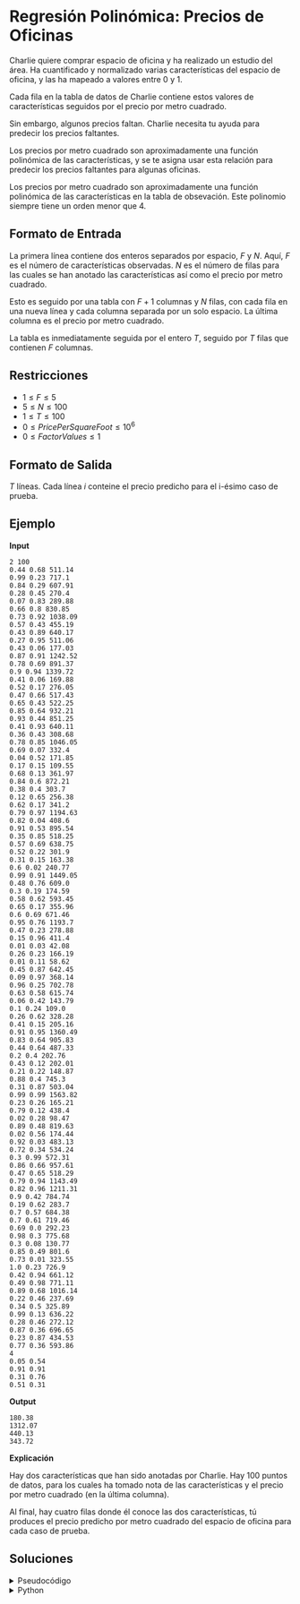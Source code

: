# Regresión Polinómica: Precios de Oficinas


Charlie quiere comprar espacio de oficina y ha realizado un estudio del área. Ha cuantificado y normalizado varias características del espacio de oficina, y las ha mapeado a valores entre 0 y 1.

Cada fila en la tabla de datos de Charlie contiene estos valores de características seguidos por el precio por metro cuadrado.

Sin embargo, algunos precios faltan. Charlie necesita tu ayuda para predecir los precios faltantes.

Los precios por metro cuadrado son aproximadamente una función polinómica de las características, y se te asigna usar esta relación para predecir los precios faltantes para algunas oficinas.

Los precios por metro cuadrado son aproximadamente una función polinómica de las características en la tabla de obsevación. Este polinomio siempre tiene un orden menor que 4.


## Formato de Entrada

La primera línea contiene dos enteros separados por espacio, $F$ y $N$. Aquí, $F$ es el número de características observadas. $N$ es el número de filas para las cuales se han anotado las características así como el precio por metro cuadrado.

Esto es seguido por una tabla con $F+1$ columnas y $N$ filas, con cada fila en una nueva línea y cada columna separada por un solo espacio. La última columna es el precio por metro cuadrado.

La tabla es inmediatamente seguida por el entero $T$, seguido por $T$ filas que contienen $F$ columnas.

## Restricciones

- $1 \le F \le 5$
- $5 \le N \le 100$
- $1 \le T \le 100$
- $0 \le Price Per Square Foot \le 10^6$
- $0 \le Factor Values \le 1$

## Formato de Salida

$T$ líneas. Cada línea $i$ conteine el precio predicho para el i-ésimo caso de prueba.

## Ejemplo

**Input**
```text
2 100
0.44 0.68 511.14
0.99 0.23 717.1
0.84 0.29 607.91
0.28 0.45 270.4
0.07 0.83 289.88
0.66 0.8 830.85
0.73 0.92 1038.09
0.57 0.43 455.19
0.43 0.89 640.17
0.27 0.95 511.06
0.43 0.06 177.03
0.87 0.91 1242.52
0.78 0.69 891.37
0.9 0.94 1339.72
0.41 0.06 169.88
0.52 0.17 276.05
0.47 0.66 517.43
0.65 0.43 522.25
0.85 0.64 932.21
0.93 0.44 851.25
0.41 0.93 640.11
0.36 0.43 308.68
0.78 0.85 1046.05
0.69 0.07 332.4
0.04 0.52 171.85
0.17 0.15 109.55
0.68 0.13 361.97
0.84 0.6 872.21
0.38 0.4 303.7
0.12 0.65 256.38
0.62 0.17 341.2
0.79 0.97 1194.63
0.82 0.04 408.6
0.91 0.53 895.54
0.35 0.85 518.25
0.57 0.69 638.75
0.52 0.22 301.9
0.31 0.15 163.38
0.6 0.02 240.77
0.99 0.91 1449.05
0.48 0.76 609.0
0.3 0.19 174.59
0.58 0.62 593.45
0.65 0.17 355.96
0.6 0.69 671.46
0.95 0.76 1193.7
0.47 0.23 278.88
0.15 0.96 411.4
0.01 0.03 42.08
0.26 0.23 166.19
0.01 0.11 58.62
0.45 0.87 642.45
0.09 0.97 368.14
0.96 0.25 702.78
0.63 0.58 615.74
0.06 0.42 143.79
0.1 0.24 109.0
0.26 0.62 328.28
0.41 0.15 205.16
0.91 0.95 1360.49
0.83 0.64 905.83
0.44 0.64 487.33
0.2 0.4 202.76
0.43 0.12 202.01
0.21 0.22 148.87
0.88 0.4 745.3
0.31 0.87 503.04
0.99 0.99 1563.82
0.23 0.26 165.21
0.79 0.12 438.4
0.02 0.28 98.47
0.89 0.48 819.63
0.02 0.56 174.44
0.92 0.03 483.13
0.72 0.34 534.24
0.3 0.99 572.31
0.86 0.66 957.61
0.47 0.65 518.29
0.79 0.94 1143.49
0.82 0.96 1211.31
0.9 0.42 784.74
0.19 0.62 283.7
0.7 0.57 684.38
0.7 0.61 719.46
0.69 0.0 292.23
0.98 0.3 775.68
0.3 0.08 130.77
0.85 0.49 801.6
0.73 0.01 323.55
1.0 0.23 726.9
0.42 0.94 661.12
0.49 0.98 771.11
0.89 0.68 1016.14
0.22 0.46 237.69
0.34 0.5 325.89
0.99 0.13 636.22
0.28 0.46 272.12
0.87 0.36 696.65
0.23 0.87 434.53
0.77 0.36 593.86
4
0.05 0.54
0.91 0.91
0.31 0.76
0.51 0.31
```

**Output**
```text
180.38
1312.07
440.13
343.72
```

**Explicación**

Hay dos características que han sido anotadas por Charlie. Hay 100 puntos de datos, para los cuales ha tomado nota de las características y el precio por metro cuadrado (en la última columna).

Al final, hay cuatro filas donde él conoce las dos características, tú produces el precio predicho por metro cuadrado del espacio de oficina para cada caso de prueba.


## Soluciones

<details>
    <summary>Pseudocódigo</summary>

- Leer datos de entrenamiento con características y precios conocidos
- Probar diferentes grados polinómicos (1, 2, 3) para encontrar el mejor modelo
- Usar el mejor modelo para predecir precios de casos de prueba

```text
Algorithm 1 (Principal)
├── Para cada grado (1,2,3):
│   ├── Llama transform_polynomial_features() para entrenar
│   ├── Resuelve mínimos cuadrados
│   └── Llama calculate_r_squared() para evaluar
├── Selecciona mejor modelo
└── Para cada caso de prueba:
    ├── Llama transform_polynomial_features() para predecir
    └── Calcula predicción final
```

```text
Algorithm 1: Regresión Polinómica para Predicción de Precios de Oficinas
Input: F (número de características), N (datos de entrenamiento), T (casos de prueba)
Output: Precios predichos para T casos de prueba

01: F, N ← read input parameters                     // leer parámetros de entrada
02: X_train ← [], y_train ← []                       // inicializar datos de entrenamiento
03: for i = 1 to N do                                // para cada observación
04:    data ← read F+1 values                        // leer características y precio
05:    X_train ← X_train + [data[0:F-1]]             // agregar características (índices 0 a F-1)
06:    y_train ← y_train + [data[F]]                 // agregar precio objetivo (índice F)
07: end for
08: 
09: best_model ← null, best_score ← -1                                   // inicializar mejor modelo
10: for degree d = 1 to 3 do                                             // probar grados polinómicos 1,2,3
11:    poly_features ← transform_polynomial_features(X_train, d)         // llamar Function 1
12:    coefficients ← solve_least_squares(poly_features, y_train)        // resolver mínimos cuadrados
13:    score ← calculate_r_squared(coefficients, poly_features, y_train) // llamar Function 2
14:    if score > best_score then                                        // si es mejor modelo
15:       best_score ← score, best_model ← coefficients                  // actualizar mejor modelo
16:       best_degree ← d                                                // guardar mejor grado
17:    end if
18: end for
19:
20: T ← read number of test cases                                              // leer casos de prueba
21: for i = 1 to T do                                                          // para cada caso de prueba
22:    x_test ← read F values                                                  // leer características de prueba
23:    test_poly_features ← transform_polynomial_features(x_test, best_degree) // llamar Function 1
24:    prediction ← dot_product(test_poly_features, best_model)                // hacer predicción
25:    print prediction (rounded to 2 decimals)                                // imprimir resultado
26: end for
``` 


```text
Function 1: transform_polynomial_features
Input: x (array de características), degree (grado polinómico)
Output: Array de características polinómicas transformadas

function transform_polynomial_features(x, degree)
01: poly_features ← [1]                                        // término de sesgo (constante)
02: num_features ← length(x)                                   // obtener número de características
03: for j = 1 to num_features do                               // términos lineales
04:    poly_features ← poly_features + [x[j-1]]                // agregar x_j (índice j-1)
05: end for
06:
07: if degree >= 2 then                                        // si grado >= 2
08:    for j = 1 to num_features do                            // términos cuadráticos
09:       poly_features ← poly_features + [x[j-1] * x[j-1]]    // agregar x_j²
10:    end for
11:   for j = 1 to num_features do                             // términos de interacción
12:      for k = j+1 to num_features do                        // evitar duplicados
13:         poly_features ← poly_features + [x[j-1] * x[k-1]]  // agregar x_j * x_k
14:      end for
15:   end for
16: end if
17:
18: if degree >= 3 then                                                   // si grado >= 3
19:    for j = 1 to num_features do                                       // términos cúbicos
20:       poly_features ← poly_features + [x[j-1] * x[j-1] * x[j-1]]      // agregar x_j³
21:    end for
22:    for j = 1 to num_features do                                       // términos de interacción cúbica
23:       for k = j+1 to num_features do                                  // x_j² * x_k
24:          poly_features ← poly_features + [x[j-1] * x[j-1] * x[k-1]]
25:       end for
26:       for k = j+1 to num_features do                                  // x_j * x_k²
27:          poly_features ← poly_features + [x[j-1] * x[k-1] * x[k-1]]
28:       end for
29:    end for
30: end if
31:
32: return poly_features                                                  // devolver vector transformado
end function
```

```text
Function 2: calculate_r_squared
Input: Coeficientes del modelo, matriz de características, valores reales
Output: Puntuación R² (entre 0 y 1)

function calculate_r_squared(coefficients, features, true_values)
1: predictions ← matrix_multiply(features, coefficients)    // calcular predicciones
2: mean_y ← calculate_mean(true_values)                     // calcular media de valores reales
3: residual_sum ← 0                                         // inicializar suma residual
4: total_sum ← 0                                            // inicializar suma total
5: n ← length(true_values)                                  // número de observaciones
6: for i = 1 to n do                                        // para cada valor
7:    diff_pred ← true_values[i-1] - predictions[i-1]       // diferencia predicción
8:    diff_mean ← true_values[i-1] - mean_y                 // diferencia con media
9:    residual_sum ← residual_sum + (diff_pred * diff_pred) // suma cuadrados residual
10:   total_sum ← total_sum + (diff_mean * diff_mean)       // suma cuadrados total
11: end for
12: if total_sum = 0 then                                   // evitar división por cero
13:    r_squared ← 1                                        // modelo perfecto
14: else
15:    r_squared ← 1 - (residual_sum / total_sum)           // coeficiente de determinación
16: end if
17: return r_squared                                        // devolver puntuación
end function
```
</details>

<details>
    <summary>Python</summary>
```python
import numpy as np
from sklearn.preprocessing import PolynomialFeatures
from sklearn.linear_model import LinearRegression
from sklearn.pipeline import Pipeline

def polynomial_regression_office_prices():
    # Leer entrada
    line = input().split()
    F = int(line[0])  # Número de características
    N = int(line[1])  # Número de datos de entrenamiento
    
    # Leer datos de entrenamiento
    X_train = []
    y_train = []
    
    for _ in range(N):
        data = list(map(float, input().split()))
        features = data[:F]  # Primeras F columnas son características
        price = data[F]      # Última columna es el precio
        X_train.append(features)
        y_train.append(price)
    
    X_train = np.array(X_train)
    y_train = np.array(y_train)
    
    # Crear modelo de regresión polinómica
    # Probamos diferentes grados (1, 2, 3) ya que el problema dice que es < 4
    best_model = None
    best_score = -1
    
    for degree in range(1, 4):
        # Pipeline con transformación polinómica y regresión lineal
        model = Pipeline([
            ('poly', PolynomialFeatures(degree=degree, include_bias=True)),
            ('linear', LinearRegression())
        ])
        
        # Entrenar modelo
        model.fit(X_train, y_train)
        
        # Evaluar en datos de entrenamiento (como medida simple)
        score = model.score(X_train, y_train)
        
        if score > best_score:
            best_score = score
            best_model = model
    
    # Leer casos de prueba
    T = int(input())
    
    # Predecir para cada caso de prueba
    for _ in range(T):
        test_features = list(map(float, input().split()))
        test_features = np.array(test_features).reshape(1, -1)
        
        # Hacer predicción
        prediction = best_model.predict(test_features)[0]
        
        # Imprimir resultado con 2 decimales
        print(f"{prediction:.2f}")

if __name__ == "__main__":
    polynomial_regression_office_prices()
```
</details>
